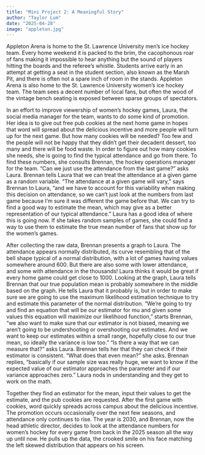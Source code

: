 ```yaml
---
title: "Mini Project 2: A Meaningful Story"
author: "Taylor Lum"
date: "2025-04-28"
image: "appleton.jpg"
---
```


Appleton Arena is home to the St. Lawrence University men’s ice hockey team. Every home weekend it is packed to the brim, the cacophonous roar of fans making it impossible to hear anything but the sound of players hitting the boards and the referee’s whistle. Students arrive early in an attempt at getting a seat in the student section, also known as the Marsh Pit, and there is often not a spare inch of room in the stands. Appleton Arena is also home to the St. Lawrence University women’s ice hockey team. The team sees a decent number of local fans, but often the wood of the vintage bench seating is exposed between sparse groups of spectators.

In an effort to improve viewership of women’s hockey games, Laura, the social media manager for the team, wants to do some kind of promotion. Her idea is to give out free pub cookies at the next home game in hopes that word will spread about the delicious incentive and more people will turn up for the next game. But how many cookies will be needed? Too few and the people will not be happy that they didn’t get their decadent dessert, too many and there will be food waste. In order to figure out how many cookies she needs, she is going to find the typical attendance and go from there. To find these numbers, she consults Brennan, the hockey operations manager for the team. “Can we just use the attendance from the last game?” asks Laura. Brennan tells Laura that we can treat the attendance at a given game as a random variable. “The attendance at a given game will vary,” says Brennan to Laura, “and we have to account for this variability when making this decision on attendance, so we can’t just look at the numbers from last game because I’m sure it was different the game before that. We can try to find a good way to estimate the mean, which may give as a better representation of our typical attendance.” Laura has a good idea of where this is going now. If she takes random samples of games, she could find a way to use them to estimate the true mean number of fans that show up for the women’s games.

After collecting the raw data, Brennan presents a graph to Laura. The attendance appears normally distributed, its curve resembling that of the bell shape typical of a normal distribution, with a lot of games having values somewhere around 600. But there are also some with lower attendance, and some with attendance in the thousands! Laura thinks it would be great if every home game could get close to 1000. Looking at the graph, Laura tells Brennan that our true population mean is probably somewhere in the middle based on the graph. He tells Laura that it probably is, but in order to make sure we are going to use the maximum likelihood estimation technique to try and estimate this parameter of the normal distribution. “We’re going to try and find an equation that will be our estimator for mu and given some values this equation will maximize our likelihood function,” starts Brennan, “we also want to make sure that our estimator is not biased, meaning we aren’t going to be undershooting or overshooting our estimates. And we want to keep our estimates within a small range, hopefully close to our true mean, so ideally the variance is low too.” “Is there a way that we can measure that?” asks Laura. Brennan tells her that they can check if their estimator is consistent. “What does that even mean?” she asks. Brennan replies, “basically if our sample size was really huge, we want to know if the expected value of our estimator approaches the parameter and if our variance approaches zero.” Laura nods in understanding and they get to work on the math.

Together they find an estimator for the mean, input their values to get the estimate, and the pub cookies are requested. After the first game with cookies, word quickly spreads across campus about the delicious incentive. The promotion occurs occasionally over the next few seasons, and attendance only continues to rise. The year is 2030, and Brennan, now the head athletic director, decides to look at the attendance numbers for women’s hockey for every game from back in the 2025 season all the way up until now. He pulls up the data, the crooked smile on his face matching the left skewed distribution that appears on his screen.
